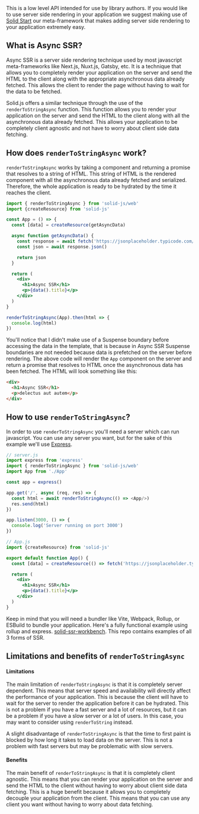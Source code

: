 
<Title>Async SSR</Title>

<Aside type="advanced">
  This is a low level API intended for use by library authors. If you would like to use server side rendering in your application we suggest making use of <a href="https://start.solidjs.com/getting-started/what-is-solidstart">Solid Start</a> our meta-framework that makes adding server side rendering to your application extremely easy.
</Aside>

## What is Async SSR?

Async SSR is a server side rendering technique used by most javascript meta-frameworks like Next.js, Nuxt.js, Gatsby, etc. It is a technique that allows you to completely render your application on the server and send the HTML to the client along with the appropriate asynchronous data already fetched. This allows the client to render the page without having to wait for the data to be fetched.

Solid.js offers a similar technique through the use of the `renderToStringAsync` function. This function allows you to render your application on the server and send the HTML to the client along with all the asynchronous data already fetched. This allows your application to be completely client agnostic and not have to worry about client side data fetching.

## How does `renderToStringAsync` work?

`renderToStringAsync` works by taking a component and returning a promise that resolves to a string of HTML. This string of HTML is the rendered component with all the asynchronous data already fetched and serialized. Therefore, the whole application is ready to be hydrated by the time it reaches the client.

```jsx
import { renderToStringAsync } from 'solid-js/web'
import {createResource} from 'solid-js'

const App = () => {
  const [data] = createResource(getAsyncData)

  async function getAsyncData() {
    const response = await fetch('https://jsonplaceholder.typicode.com/todos/1')
    const json = await response.json()

    return json
  }

  return (
    <div>
      <h1>Async SSR</h1>
      <p>{data().title}</p>
    </div>
  )
}

renderToStringAsync(App).then(html => {
  console.log(html)
})
```

You'll notice that I didn't make use of a Suspense boundary before accessing the data in the template, that is because in Async SSR Suspense boundaries are not needed because data is prefetched on the server before rendering. The above code will render the `App` component on the server and return a promise that resolves to HTML once the asynchronous data has been fetched. The HTML will look something like this:

```html
<div>
  <h1>Async SSR</h1>
  <p>delectus aut autem</p>
</div>
```

## How to use `renderToStringAsync`?

In order to use `renderToStringAsync` you'll need a server which can run javascript. You can use any server you want, but for the sake of this example we'll use [Express](https://expressjs.com/).

```js
// server.js
import express from 'express'
import { renderToStringAsync } from 'solid-js/web'
import App from './App'

const app = express()

app.get('/', async (req, res) => {
  const html = await renderToStringAsync(() => <App/>)
  res.send(html)
})

app.listen(3000, () => {
  console.log('Server running on port 3000')
})
```

```jsx
// App.js
import {createResource} from 'solid-js'

export default function App() {
  const [data] = createResource(() => fetch('https://jsonplaceholder.typicode.com/todos/1').then(res => res.json()))

  return (
    <div>
      <h1>Async SSR</h1>
      <p>{data().title}</p>
    </div>
  )
}
```

<Aside type="general">
  Keep in mind that you will need a bundler like Vite, Webpack, Rollup, or ESBuild to bundle your application. Here's a fully functional example using rollup and express. <a href="https://github.com/ryansolid/solid-ssr-workbench">solid-ssr-workbench</a>. This repo contains examples of all 3 forms of SSR.
</Aside>

## Limitations and benefits of `renderToStringAsync`

#### Limitations 

The main limitation of `renderToStringAsync` is that it is completely server dependent. This means that server speed and availability will directly affect the performance of your application. This is because the client will have to wait for the server to render the application before it can be hydrated. This is not a problem if you have a fast server and a lot of resources, but it can be a problem if you have a slow server or a lot of users. In this case, you may want to consider using `renderToString` instead.

A slight disadvantage of `renderToStringAsync` is that the time to first paint is blocked by how long it takes to load data on the server. This is not a problem with fast servers but may be problematic with slow servers.

#### Benefits

The main benefit of `renderToStringAsync` is that it is completely client agnostic. This means that you can render your application on the server and send the HTML to the client without having to worry about client side data fetching. This is a huge benefit because it allows you to completely decouple your application from the client. This means that you can use any client you want without having to worry about data fetching.
